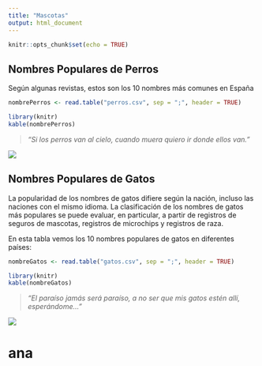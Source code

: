 ```yaml
---
title: "Mascotas"
output: html_document
---
```

```r
knitr::opts_chunk$set(echo = TRUE)
```

## Nombres Populares de Perros

Según algunas revistas, estos son los 10 nombres más comunes en España

```r
nombrePerros <- read.table("perros.csv", sep = ";", header = TRUE)
```

```r
library(knitr)
kable(nombrePerros)
```

> *"Si  los perros van al cielo, cuando muera quiero ir donde ellos van."*

![](perrito_bandera.jpg) 


## Nombres Populares de Gatos

La popularidad de los nombres de gatos difiere según la nación, incluso las naciones con el mismo idioma. La clasificación de los nombres de gatos más populares se puede evaluar, en particular, a partir de registros de seguros de mascotas, registros de microchips y registros de raza.

En esta tabla vemos los 10 nombres populares de gatos en diferentes países:

```r
nombreGatos <- read.table("gatos.csv", sep = ";", header = TRUE)
```

```r
library(knitr)
kable(nombreGatos)
```

> *"El paraíso jamás será paraíso, a no ser que mis gatos estén allí, esperándome..."*

![](gatito_mundo.jpg) 





# ana










